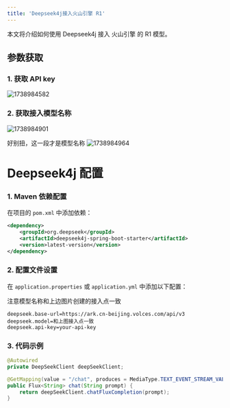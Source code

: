 ```yaml
---
title: 'Deepseek4j接入火山引擎 R1'
---
```


本文将介绍如何使用 Deepseek4j 接入 火山引擎 的 R1 模型。


## 参数获取

### 1. 获取 API key

<img src='https://minio.pigx.vip/oss/202502/1738984582.png' alt='1738984582'/>

### 2. 获取接入模型名称

<img src='https://minio.pigx.vip/oss/202502/1738984901.png' alt='1738984901'/>

<Warning>好别扭，这一段才是模型名称</Warning>
<img src='https://minio.pigx.vip/oss/202502/1738984964.png' alt='1738984964'/>


# Deepseek4j 配置

### 1. Maven 依赖配置

在项目的 `pom.xml` 中添加依赖：

```xml
<dependency>
    <groupId>org.deepseek</groupId>
    <artifactId>deepseek4j-spring-boot-starter</artifactId>
    <version>latest-version</version>
</dependency>
```

### 2. 配置文件设置

在 `application.properties` 或 `application.yml` 中添加以下配置：

<Warning>注意模型名称和上边图片创建的接入点一致</Warning>


```properties
deepseek.base-url=https://ark.cn-beijing.volces.com/api/v3
deepseek.model=和上图接入点一致
deepseek.api-key=your-api-key
```

### 3. 代码示例

```java
@Autowired
private DeepSeekClient deepSeekClient;

@GetMapping(value = "/chat", produces = MediaType.TEXT_EVENT_STREAM_VALUE)
public Flux<String> chat(String prompt) {
    return deepSeekClient.chatFluxCompletion(prompt);
}
```